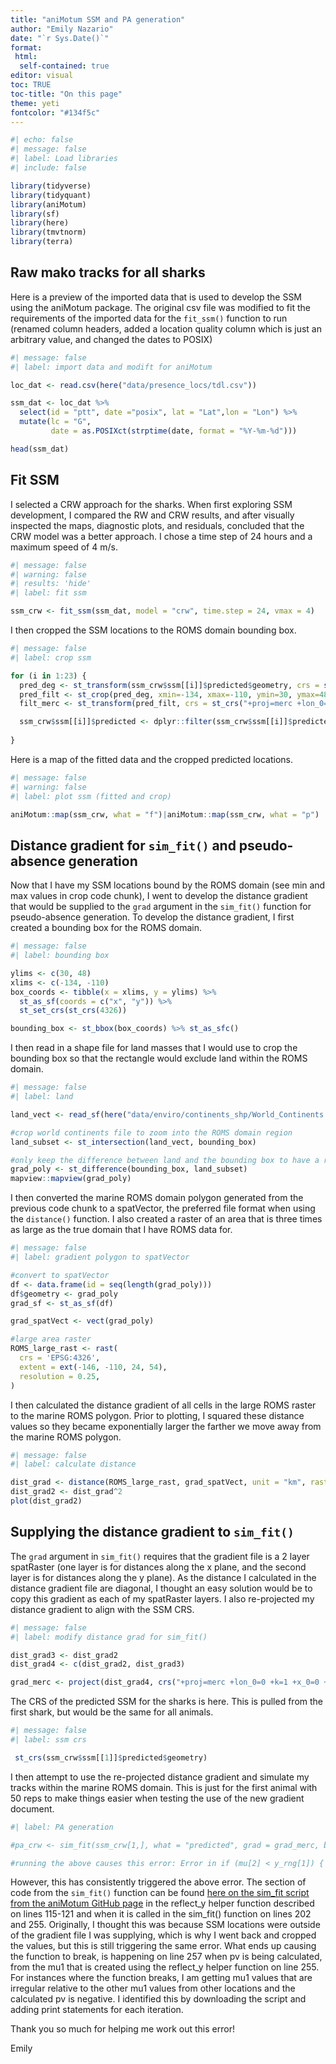 ```yaml
---
title: "aniMotum SSM and PA generation"
author: "Emily Nazario"
date: "`r Sys.Date()`"
format:
 html: 
  self-contained: true
editor: visual
toc: TRUE
toc-title: "On this page"
theme: yeti
fontcolor: "#134f5c"
---
```


```r
#| echo: false
#| message: false
#| label: Load libraries
#| include: false

library(tidyverse)
library(tidyquant)
library(aniMotum)
library(sf)
library(here)
library(tmvtnorm)
library(terra)

```

## Raw mako tracks for all sharks

Here is a preview of the imported data that is used to develop the SSM using the aniMotum package. The original csv file was modified to fit the requirements of the imported data for the `fit_ssm()` function to run (renamed column headers, added a location quality column which is just an arbitrary value, and changed the dates to POSIX)

```r
#| message: false 
#| label: import data and modift for aniMotum 

loc_dat <- read.csv(here("data/presence_locs/tdl.csv"))

ssm_dat <- loc_dat %>% 
  select(id = "ptt", date ="posix", lat = "Lat",lon = "Lon") %>%
  mutate(lc = "G", 
         date = as.POSIXct(strptime(date, format = "%Y-%m-%d")))

head(ssm_dat)

```

## Fit SSM

I selected a CRW approach for the sharks. When first exploring SSM development, I compared the RW and CRW results, and after visually inspected the maps, diagnostic plots, and residuals, concluded that the CRW model was a better approach. I chose a time step of 24 hours and a maximum speed of 4 m/s.

```r
#| message: false 
#| warning: false
#| results: 'hide'
#| label: fit ssm

ssm_crw <- fit_ssm(ssm_dat, model = "crw", time.step = 24, vmax = 4) 

```

I then cropped the SSM locations to the ROMS domain bounding box.

```r
#| message: false 
#| label: crop ssm

for (i in 1:23) {
  pred_deg <- st_transform(ssm_crw$ssm[[i]]$predicted$geometry, crs = st_crs("+proj=longlat +datum=WGS84 "))
  pred_filt <- st_crop(pred_deg, xmin=-134, xmax=-110, ymin=30, ymax=48)
  filt_merc <- st_transform(pred_filt, crs = st_crs("+proj=merc +lon_0=0 +k=1 +x_0=0 +y_0=0 +datum=WGS84 +units=km +no_defs "))

  ssm_crw$ssm[[i]]$predicted <- dplyr::filter(ssm_crw$ssm[[i]]$predicted, geometry %in% filt_merc)
  
}

```

Here is a map of the fitted data and the cropped predicted locations.

```r
#| message: false 
#| warning: false
#| label: plot ssm (fitted and crop)

aniMotum::map(ssm_crw, what = "f")|aniMotum::map(ssm_crw, what = "p")

```

## Distance gradient for `sim_fit()` and pseudo-absence generation

Now that I have my SSM locations bound by the ROMS domain (see min and max values in crop code chunk), I went to develop the distance gradient that would be supplied to the `grad` argument in the `sim_fit()` function for pseudo-absence generation. To develop the distance gradient, I first created a bounding box for the ROMS domain.

```r
#| message: false 
#| label: bounding box

ylims <- c(30, 48)
xlims <- c(-134, -110)
box_coords <- tibble(x = xlims, y = ylims) %>% 
  st_as_sf(coords = c("x", "y")) %>% 
  st_set_crs(st_crs(4326))

bounding_box <- st_bbox(box_coords) %>% st_as_sfc()

```

I then read in a shape file for land masses that I would use to crop the bounding box so that the rectangle would exclude land within the ROMS domain.

```r
#| message: false 
#| label: land

land_vect <- read_sf(here("data/enviro/continents_shp/World_Continents.shp"))

#crop world continents file to zoom into the ROMS domain region
land_subset <- st_intersection(land_vect, bounding_box)

#only keep the difference between land and the bounding box to have a region that just corresponds to the marine area (or area of interest from the ROMS domain)
grad_poly <- st_difference(bounding_box, land_subset)
mapview::mapview(grad_poly)
```

I then converted the marine ROMS domain polygon generated from the previous code chunk to a spatVector, the preferred file format when using the `distance()` function. I also created a raster of an area that is three times as large as the true domain that I have ROMS data for.

```r
#| message: false 
#| label: gradient polygon to spatVector 

#convert to spatVector
df <- data.frame(id = seq(length(grad_poly)))
df$geometry <- grad_poly
grad_sf <- st_as_sf(df)

grad_spatVect <- vect(grad_poly)

#large area raster
ROMS_large_rast <- rast(
  crs = 'EPSG:4326',
  extent = ext(-146, -110, 24, 54), 
  resolution = 0.25,
)

```

I then calculated the distance gradient of all cells in the large ROMS raster to the marine ROMS polygon. Prior to plotting, I squared these distance values so they became exponentially larger the farther we move away from the marine ROMS polygon.

```r
#| message: false 
#| label: calculate distance

dist_grad <- distance(ROMS_large_rast, grad_spatVect, unit = "km", rasterize = TRUE)
dist_grad2 <- dist_grad^2
plot(dist_grad2)

```

## Supplying the distance gradient to `sim_fit()`

The `grad` argument in `sim_fit()` requires that the gradient file is a 2 layer spatRaster (one layer is for distances along the x plane, and the second layer is for distances along the y plane). As the distance I calculated in the distance gradient file are diagonal, I thought an easy solution would be to copy this gradient as each of my spatRaster layers. I also re-projected my distance gradient to align with the SSM CRS.

```r
#| message: false 
#| label: modify distance grad for sim_fit()

dist_grad3 <- dist_grad2
dist_grad4 <- c(dist_grad2, dist_grad3)

grad_merc <- project(dist_grad4, crs("+proj=merc +lon_0=0 +k=1 +x_0=0 +y_0=0 +datum=WGS84 +units=km +no_defs"))
```

The CRS of the predicted SSM for the sharks is here. This is pulled from the first shark, but would be the same for all animals.

```r
#| message: false 
#| label: ssm crs 

 st_crs(ssm_crw$ssm[[1]]$predicted$geometry)
```

I then attempt to use the re-projected distance gradient and simulate my tracks within the marine ROMS domain. This is just for the first animal with 50 reps to make things easier when testing the use of the new gradient document.

```r
#| label: PA generation 

#pa_crw <- sim_fit(ssm_crw[1,], what = "predicted", grad = grad_merc, beta = c(-300, -300), reps = 50)

#running the above causes this error: Error in if (mu[2] < y_rng[1]) { : missing value where TRUE/FALSE needed
```

However, this has consistently triggered the above error. The section of code from the `sim_fit()` function can be found [here on the sim_fit script from the aniMotum GitHub page](https://github.com/ianjonsen/aniMotum/blob/80654ab968ce7306af219dd16521d9bfbfdc3fe9/R/sim_fit.R) in the reflect_y helper function described on lines 115-121 and when it is called in the sim_fit() function on lines 202 and 255. Originally, I thought this was because SSM locations were outside of the gradient file I was supplying, which is why I went back and cropped the values, but this is still triggering the same error. What ends up causing the function to break, is happening on line 257 when pv is being calculated, from the mu1 that is created using the reflect_y helper function on line 255. For instances where the function breaks, I am getting mu1 values that are irregular relative to the other mu1 values from other locations and the calculated pv is negative. I identified this by downloading the script and adding print statements for each iteration.

Thank you so much for helping me work out this error!

Emily

